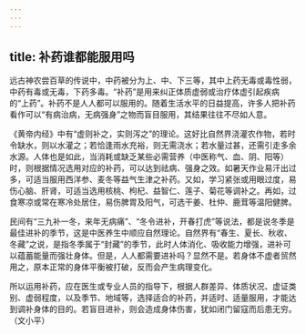 ```yaml
---
---
---
```

title: 补药谁都能服用吗
---




远古神农尝百草的传说中，中药被分为上、中、下三等，其中上药无毒或毒性弱，中药有毒或无毒，下药多毒。“补药”是用来纠正体质虚弱或治疗体虚引起疾病的“上药”。补药不是人人都可以服用的。随着生活水平的日益提高，许多人把补药看作可以“有病治病，无病强身”之物而盲目服用，其结果往往不尽如人意。



《黄帝内经》中有“虚则补之，实则泻之”的理论。这好比自然界浇灌农作物，若时令缺水，则以水灌之；若恰逢雨水充裕，则无需浇水；若水量过甚，还需引走多余水源。人体也是如此，当消耗或缺乏某些必需营养（中医称气、血、阴、阳等）时，则根据情况选用对应的补药，可以达到祛病、强身之效。如暑天作业易汗出过多，可适当服用西洋参、麦冬等益气生津之补药。又如，学习紧张或用眼过度，易伤心脑、肝肾，可适当选用核桃、枸杞、益智仁、莲子、菊花等调补之。再如，过食寒凉或常在寒冷处居住，易伤脾胃及阳气，可选干姜、杜仲、鹿茸等温阳健脾。



民间有“三九补一冬，来年无病痛”、“冬令进补，开春打虎”等说法，都是说冬季是最佳进补的季节，这是中医养生中顺应自然理论。自然界有“春生、夏长、秋收、冬藏”之说，是指冬季属于“封藏”的季节，此时人体消化、吸收能力增强，进补可以蕴蓄能量而强壮身体。但是，人人都需要进补吗？显然不是。若身体不虚者贸然用之，原本正常的身体平衡被打破，反而会产生病理变化。

所以运用补药，应在医生或专业人员的指导下，根据人群差异、体质状况、虚证类别、虚弱程度，以及季节、地域等，选择适合的补药，并适时、适量服用，才能达到调补身体的目的。若盲目进补，则会造成身体伤害，犹如闭门留寇而后患无穷。（文小平）